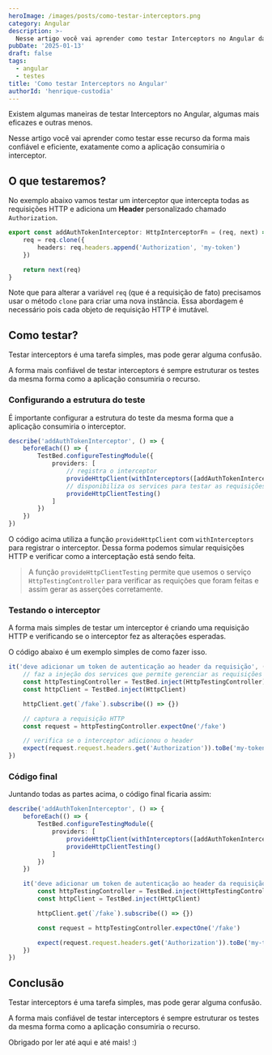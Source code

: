 ```yaml
---
heroImage: /images/posts/como-testar-interceptors.png
category: Angular
description: >-
  Nesse artigo você vai aprender como testar Interceptors no Angular da forma mais confiável e eficiente possível.
pubDate: '2025-01-13'
draft: false
tags:
  - angular
  - testes
title: 'Como testar Interceptors no Angular'
authorId: 'henrique-custodia'
---
```



Existem algumas maneiras de testar Interceptors no Angular, algumas mais eficazes e outras menos.

Nesse artigo você vai aprender como testar esse recurso da forma mais confiável e eficiente, exatamente como a aplicação consumiria o interceptor.

## O que testaremos?

No exemplo abaixo vamos testar um interceptor que intercepta todas as requisições HTTP e adiciona um **Header** personalizado chamado `Authorization`.

```ts
export const addAuthTokenInterceptor: HttpInterceptorFn = (req, next) => {
	req = req.clone({
		headers: req.headers.append('Authorization', 'my-token')
	})

	return next(req)
}
```

Note que para alterar a variável `req` (que é a requisição de fato) precisamos usar o método `clone` para criar uma nova instância.
Essa abordagem é necessário pois cada objeto de requisição HTTP é imutável.

## Como testar?

Testar interceptors é uma tarefa simples, mas pode gerar alguma confusão.

A forma mais confiável de testar interceptors é sempre estruturar os testes da mesma forma como a aplicação consumiria o recurso.

### Configurando a estrutura do teste

É importante configurar a estrutura do teste da mesma forma que a aplicação consumiria o interceptor.

```ts
describe('addAuthTokenInterceptor', () => {
	beforeEach(() => {
		TestBed.configureTestingModule({
			providers: [
				// registra o interceptor
				provideHttpClient(withInterceptors([addAuthTokenInterceptor])),
				// disponibiliza os services para testar as requisições
				provideHttpClientTesting()
			]
		})
	})
})
```

O código acima utiliza a função `provideHttpClient` com `withInterceptors` para registrar o interceptor.
Dessa forma podemos simular requisições HTTP e verificar como a interceptação está sendo feita.

> A função `provideHttpClientTesting` permite que usemos o serviço `HttpTestingController` para verificar as requições que foram feitas e assim gerar as asserções corretamente.

### Testando o interceptor

A forma mais simples de testar um interceptor é criando uma requisição HTTP e verificando se o interceptor fez as alterações esperadas.

O código abaixo é um exemplo simples de como fazer isso.

```ts
it('deve adicionar um token de autenticação ao header da requisição', () => {
	// faz a injeção dos services que permite gerenciar as requisições HTTP
	const httpTestingController = TestBed.inject(HttpTestingController)
	const httpClient = TestBed.inject(HttpClient)

	httpClient.get(`/fake`).subscribe(() => {})

	// captura a requisição HTTP
	const request = httpTestingController.expectOne('/fake')

	// verifica se o interceptor adicionou o header
	expect(request.request.headers.get('Authorization')).toBe('my-token')
})
```

<Ads />

### Código final

Juntando todas as partes acima, o código final ficaria assim:

```ts
describe('addAuthTokenInterceptor', () => {
	beforeEach(() => {
		TestBed.configureTestingModule({
			providers: [
				provideHttpClient(withInterceptors([addAuthTokenInterceptor])),
				provideHttpClientTesting()
			]
		})
	})

	it('deve adicionar um token de autenticação ao header da requisição', () => {
		const httpTestingController = TestBed.inject(HttpTestingController)
		const httpClient = TestBed.inject(HttpClient)

		httpClient.get(`/fake`).subscribe(() => {})

		const request = httpTestingController.expectOne('/fake')

		expect(request.request.headers.get('Authorization')).toBe('my-token')
	})
})
```

## Conclusão

Testar interceptors é uma tarefa simples, mas pode gerar alguma confusão.

A forma mais confiável de testar interceptors é sempre estruturar os testes da mesma forma como a aplicação consumiria o recurso.

Obrigado por ler até aqui e até mais! :)
